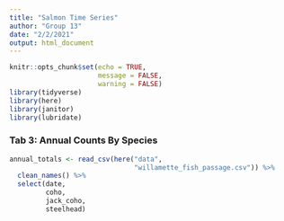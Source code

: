 ```yaml
---
title: "Salmon Time Series"
author: "Group 13"
date: "2/2/2021"
output: html_document
---
```


```r
knitr::opts_chunk$set(echo = TRUE, 
                      message = FALSE, 
                      warning = FALSE)
library(tidyverse)
library(here)
library(janitor)
library(lubridate)
```

### Tab 3: Annual Counts By Species

```r
annual_totals <- read_csv(here("data", 
                               "willamette_fish_passage.csv")) %>% 
  clean_names() %>% 
  select(date, 
         coho, 
         jack_coho, 
         steelhead)
```


























